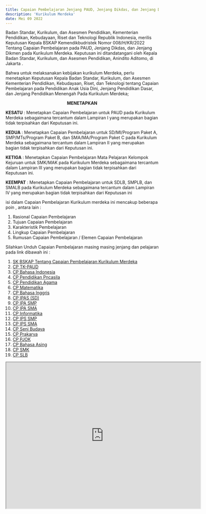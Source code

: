 ```yaml
---
title: Capaian Pembelajaran Jenjang PAUD, Jenjang Dikdas, dan Jenjang Dikmen pada Kurikulum Merdeka
description: 'Kurikulum Merdeka'
date: Mei 09 2022
---
```


Badan Standar, Kurikulum, dan Asesmen Pendidikan, Kementerian Pendidikan, Kebudayaan,
Riset dan Teknologi Republik Indonesia, merilis Keputusan Kepala BSKAP Kemendikbudristek
Nomor 008/H/KR/2022 Tentang Capaian Pembelajaran pada PAUD, Jenjang Dikdas, dan
Jenjang Dikmen pada Kurikulum Merdeka. Keputusan ini ditandatangani oleh Kepala Badan Standar, Kurikulum, dan Asesmen Pendidikan, Anindito Aditomo, di Jakarta .

Bahwa untuk melaksanakan kebijakan kurikulum Merdeka, perlu menetapkan Keputusan Kepala Badan Standar, Kurikulum, dan Asesmen Kementerian Pendidikan, Kebudayaan, Riset, dan Teknologi tentang Capaian Pembelajaran pada Pendidikan Anak Usia Dini, Jenjang Pendidikan Dasar, dan Jenjang Pendidikan Menengah Pada Kurikulum Merdeka;

**<p align="center">MENETAPKAN</p>**

**KESATU** :
Menetapkan Capaian Pembelajaran untuk PAUD pada Kurikulum Merdeka sebagaimana tercantum dalam Lampiran I yang merupakan bagian tidak terpisahkan dari Keputusan ini.

**KEDUA** :
Menetapkan Capaian Pembelajaran untuk SD/MI/Program Paket A, SMP/MTs/Program Paket B, dan SMA/MA/Program Paket C pada Kurikulum Merdeka sebagaimana tercantum dalam Lampiran II yang merupakan bagian tidak terpisahkan dari Keputusan ini.

**KETIGA** : Menetapkan Capaian Pembelajaran Mata Pelajaran Kelompok Kejuruan untuk SMK/MAK pada Kurikulum Merdeka sebagaimana tercantum dalam Lampiran III yang merupakan bagian tidak terpisahkan dari Keputusan ini.

**KEEMPAT** : Menetapkan Capaian Pembelajaran untuk SDLB, SMPLB, dan SMALB pada Kurikulum Merdeka sebagaimana tercantum dalam Lampiran IV yang merupakan bagian tidak terpisahkan dari Keputusan ini

isi dalam Capaian Pembelajaran Kurikulum merdeka ini mencakup beberapa poin , antara lain :

1. Rasional Capaian Pembelajaran
2. Tujuan Capaian Pembelajaran
3. Karakteristik Pembelajaran
4. Lingkup Capaian Pembelajaran
5. Rumusan Capaian Pembelajaran / Elemen Capaian Pembelajaran

Silahkan Unduh Capaian Pembelajaran masing masing jenjang dan pelajaran pada link dibawah ini :

1. [SK BSKAP Tentang Capaian Pembelajaran Kurikulum Merdeka](https://drive.google.com/file/d/1Xkofyyh37GbwHFKHyG1VvJ8cCcgA4T4P/view?usp=sharing)
2. [CP TK-PAUD](https://drive.google.com/file/d/1-amWX4CKSGjcHrs1t3KW3vWqOTMEp39j/view?usp=sharing)
3. [CP Bahasa Indonesia ](https://drive.google.com/file/d/1JhBbkcVyVR4-Y5jOyCQgPo1VvWOthbap/view?usp=sharing)
4. [CP Pendidikan Pncasila](https://drive.google.com/file/d/12WgxrNFb_N59YKrzyhw_xt4OLWEEPw6n/view?usp=sharing)
5. [CP Pendidikan Agama](https://drive.google.com/file/d/1KibIkutwqbfiOmNTKu6huEPMsf8be7Ou/view?usp=sharing)
6. [CP Matematika](https://drive.google.com/file/d/1YUUq-t9fdaywIYVrAW2DxssUtRQpHhTf/view?usp=sharing)
7. [CP Bahasa Inggris](https://drive.google.com/file/d/1gtUvtHct92yG5OI8cFFQorjzWtf9AtKa/view?usp=sharing)
8. [CP IPAS (SD)](https://drive.google.com/file/d/1chOkKxHXAh4jJ-R6IBqZdt_cusZi1RfF/view?usp=sharing)
9. [CP IPA SMP](https://drive.google.com/file/d/1Zw7HVA87-lUCtYlXYTyjRwnrs1deZv1a/view?usp=sharing)
10. [CP IPA SMA](https://drive.google.com/file/d/1Zw7HVA87-lUCtYlXYTyjRwnrs1deZv1a/view?usp=sharing)
11. [CP Informatika](https://drive.google.com/file/d/1WHvfZV6lN8KjCRBfQsqL6VEEmk580Rwf/view?usp=sharing)
12. [CP IPS SMP](https://drive.google.com/file/d/1MXZKPkM_nkX5_DJj-wW1Y-qnRwGTMO76/view?usp=sharing)
13. [CP IPS SMA](https://drive.google.com/file/d/19904Q8EvOCltF3H0KySWBVBh3DCxs5e7/view?usp=sharing)
14. [CP Seni Budaya](https://drive.google.com/file/d/1s1-vJqhWZVzu0KR0tX_J84QjkqLJJxV-/view?usp=sharing)
15. [CP Prakarya](https://drive.google.com/file/d/1Oz6zvgZ3HW1xrgawUXL3fOrJITVa7Wnl/view?usp=sharing)
16. [CP PJOK](https://drive.google.com/file/d/1bGGecIeAmJpSxf6Y8dE2et4TfC4ALA8u/view?usp=sharing)
17. [CP Bahasa Asing](https://drive.google.com/file/d/1QE32_35ELWMjGtyETjFEUJytOXSSTTOL/view?usp=sharing)
18. [CP SMK](https://drive.google.com/file/d/1-6ITh0stLwO5DZ5v9wsUZutloaSm3GgK/view?usp=sharing)
19. [CP SLB](https://drive.google.com/file/d/1QzSp-7rCJf0bqMll3DSrtggZSLea17Lg/view?usp=sharing)

<iframe
  src="https://drive.google.com/file/d/15QSxsPyrvrPfiWC0DspQDcXSkQSTTqr2/preview"
  width="640"
  height="480"
  allow="autoplay"
></iframe>
